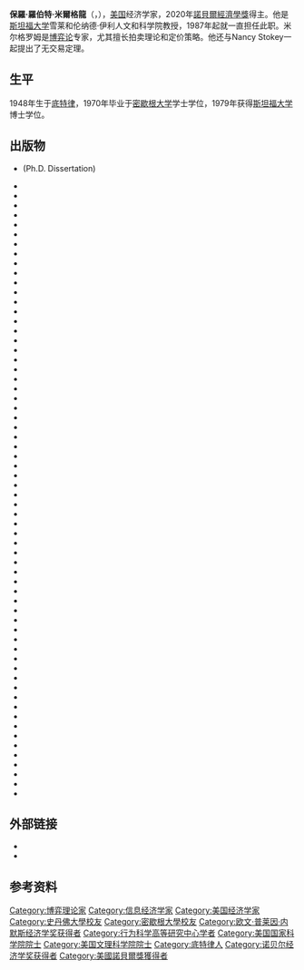 {{noteTA
|T=zh-cn:保罗·米尔格罗姆;zh-tw:保羅·米爾格龍;
|1=zh-cn:米尔格罗姆;zh-tw:米爾格龍;
}}
{{Infobox scientist
| name = 保羅·米爾格龍{{nobel icon|2020年諾貝爾經濟學獎|諾貝爾經濟學獎}}<br />Paul Milgrom
| image = Paul Milgrom Headshot.jpg
| image_size = 
| caption = 
| birth_date = {{Birth date and age|1948|4|20|mf=y}} 
| birth_place = {{USA}}[[密歇根州|密歇根州]][[底特律|底特律]]
| death_date = 
| death_place = 
| residence = {{USA}}
| nationality = {{USA}}
| field = [[经济学|经济学]]
| work_institution = [[斯坦福大学|斯坦福大学]]（1987年至今）<br>[[耶鲁大学|耶鲁大学]]（1982-1987年）<br>[[西北大学_(伊利诺伊州)|西北大学]] （1979‑1983年）
| alma_mater = [[斯坦福大学|斯坦福大学]]（[[PhD|PhD]]，1979年）<br/>[[密歇根大学|密歇根大学]]（[[文學士|B.A.]]，1970年）
| doctoral_advisor = {{nobel icon|2020年諾貝爾經濟學獎|諾貝爾經濟學獎}}[[羅伯特·B·威爾遜|羅伯特·B·威爾遜]]
| doctoral_students = [[Susan_Athey|Susan Athey]]<br>[[Joshua_Gans|Joshua Gans]]<br>[[Yeon-Koo_Che|Yeon-Koo Che]]
| known_for  = [[拍卖理论|拍卖理论]]<br>[[激励理论|激励理论]]<br>[[市场设计|市场设计]]
| prizes = 
| religion = 
| footnotes = 
}}
{{中文译名
| putonghua = 保罗·米尔格罗姆<ref>{{Cite web |url = http://www.cankaoxiaoxi.com/ym/20201014/2422610.shtml |title = 10月14日译名发布 |author =  |date = 2020-10-14 |publisher = 参考消息 |language = zh-cn |accessdate = 2020-10-19 |archive-date = 2020-10-20 |archive-url = https://web.archive.org/web/20201020194151/http://www.cankaoxiaoxi.com/ym/20201014/2422610.shtml |dead-url = no }}</ref>
| taiwan    = 保羅·米爾格龍
| cantonese = 
}}
'''保羅·羅伯特·米爾格龍'''（{{lang-en|'''Paul Robert Milgrom'''}}，{{bd|1948年|4月20日}}），[[美国|美国]]经济学家，2020年[[諾貝爾經濟學獎|諾貝爾經濟學獎]]得主。他是[[斯坦福大学|斯坦福大学]]雪莱和伦纳德·伊利人文和科学院教授，1987年起就一直担任此职。米尔格罗姆是[[博弈论|博弈论]]专家，尤其擅长拍卖理论和定价策略。他还与Nancy Stokey一起提出了无交易定理。

==生平==
1948年生于[[底特律|底特律]]，1970年毕业于[[密歇根大学|密歇根大学]]学士学位，1979年获得[[斯坦福大学|斯坦福大学]]博士学位。

==出版物==
*{{cite book|author=Milgrom, Paul|title=The Structure of Information in Competitive Bidding|year=1979a|publisher=New York: Garland Press}} (Ph.D. Dissertation)
*{{cite journal|author=Milgrom, Paul|title=A Convergence Theorem for Competitive Bidding with Differential Information|journal=Econometrica|year=1979b|volume=47|issue=3|pages=679–88|doi=10.2307/1910414|jstor=1910414}}
*{{cite journal|author=Milgrom, Paul|title=An Axiomatic Characterization of Common Knowledge|journal=Econometrica|year=1981a|volume=49|issue=1|pages=219–222|doi=10.2307/1911137|jstor=1911137|url=http://www.kellogg.northwestern.edu/research/math/papers/393.pdf|access-date=2021-06-05|archive-date=2020-07-13|archive-url=https://web.archive.org/web/20200713071604/https://www.kellogg.northwestern.edu/research/math/papers/393.pdf}}
*{{cite journal|author=Milgrom, Paul|title=Rational Expectations, Information Acquisition, and Competitive Bidding|journal=Econometrica|year=1981b|volume=49|pages=921–943|doi=10.2307/1912511|issue=4|jstor=1912511}}
*{{cite journal|author=Milgrom, Paul|title=Good News and Bad News: Representation Theorems and Applications|journal=Bell Journal of Economics|year=1981c|volume=12|pages=380–91|doi=10.2307/3003562|issue=2|jstor=3003562|citeseerx=10.1.1.465.6331}}
*{{cite journal|author1=Milgrom, Paul|author2=Roberts, John|title=Limit Pricing and Entry Under Incomplete Information: An Equilibrium Analysis|journal=Econometrica|year=1982|volume=50|pages=443–59|doi=10.2307/1912637|issue=2|jstor=1912637|url=http://www.dklevine.com/archive/refs4245.pdf|access-date=2021-06-05|archive-date=2020-10-17|archive-url=https://web.archive.org/web/20201017132258/http://www.dklevine.com/archive/refs4245.pdf}}
*{{cite journal|author1=Milgrom, Paul|author2=Roberts, John Roberts|title=Predation, Reputation, and Entry Deterrence|journal=Journal of Economic Theory|year=1982|volume=27|pages=280–312|doi=10.1016/0022-0531(82)90031-X|issue=2|issn=0022-0531|url=http://www.kellogg.northwestern.edu/research/math/papers/427.pdf|access-date=2021-06-05|archive-date=2020-07-13|archive-url=https://web.archive.org/web/20200713074306/https://www.kellogg.northwestern.edu/research/math/papers/427.pdf}}
*{{cite journal|author1=Milgrom, Paul|author2=Stokey, Nancy|title=Information, Trade and Common Knowledge|journal=Journal of Economic Theory|year=1982|volume=26|issue=1|pages=17–27|doi=10.1016/0022-0531(82)90046-1|url=http://www.kellogg.northwestern.edu/research/math/papers/377.pdf|access-date=2021-06-05|archive-date=2021-01-03|archive-url=https://web.archive.org/web/20210103082650/https://www.kellogg.northwestern.edu/research/math/papers/377.pdf}}
*{{cite journal|author1=Milgrom, Paul|author2=Weber, Robert|title=The Value of Information in a Sealed Bid Auction|journal=Journal of Mathematical Economics|year=1982a|volume=10|issue=1|pages=105–14|doi=10.1016/0304-4068(82)90008-8|issn=0304-4068|url=http://www.kellogg.northwestern.edu/research/math/papers/462.pdf|hdl=10419/220822|hdl-access=free|access-date=2021-06-05|archive-date=2020-07-13|archive-url=https://web.archive.org/web/20200713074218/https://www.kellogg.northwestern.edu/research/math/papers/462.pdf}}
*{{cite journal|author1=Milgrom, Paul|author2=Weber, Robert|title=A Theory of Auctions and Competitive Bidding|journal=Econometrica|year=1982b|volume=50|pages=1089–1122|doi=10.2307/1911865|issue=5|jstor=1911865|citeseerx=10.1.1.186.4633}}
*{{cite journal|authors=Kreps, David; Milgrom, Paul; Roberts, John; Wilson, Robert|title=Rational Cooperation in the Finitely‑Repeated Prisoners' Dilemma|journal=Journal of Economic Theory|year=1982|volume=27|pages=245‑252|doi=10.1016/0022-0531(82)90029-1|issue=2|url=http://www.dklevine.com/archive/refs4239.pdf|access-date=2021-06-05|archive-date=2020-10-13|archive-url=https://web.archive.org/web/20201013200200/http://www.dklevine.com/archive/refs4239.pdf}}
*{{cite journal|author1=Engelbrecht-Wiggans, R.|author2=Milgrom, Paul R.|author3=Weber, Robert J.|title=Competitive bidding and proprietary information|journal=Journal of Mathematical Economics|year=1983|volume=11|issue=2|pages=161–169|doi=10.1016/0304-4068(83)90034-4|url=http://cowles.yale.edu/sites/default/files/files/pub/d05/d0531.pdf|access-date=2021-06-05|archive-date=2020-10-18|archive-url=https://web.archive.org/web/20201018144224/http://cowles.yale.edu/sites/default/files/files/pub/d05/d0531.pdf}}
*{{cite journal|author=Milgrom, Paul|title=Axelrod's "The Evolution of Cooperation"|url=https://archive.org/details/sim_rand-journal-of-economics_summer-1984_15_2/page/305|journal=The RAND Journal of Economics|year=1984|volume=15|issue=2|pages=305–309|doi=10.2307/2555683|jstor=2555683}}
*{{cite journal|author1=Milgrom, Paul|author2=Weber, Robert|title=Distributional Strategies for Games with Incomplete Information|journal=Mathematics of Operations Research|year=1985|volume=10|pages=619–32|doi=10.1287/moor.10.4.619|issue=4|url=http://www.kellogg.northwestern.edu/research/math/papers/428.pdf|access-date=2021-06-05|archive-date=2020-10-18|archive-url=https://web.archive.org/web/20201018184324/https://www.kellogg.northwestern.edu/research/math/papers/428.pdf}}
*{{cite journal|author1=Glosten, Larry|author2=Milgrom, Paul|title=Bid, Ask and Transactions Prices in a Specialist Market with Insider Trading|journal=Journal of Financial Economics|year=1985|volume=14|pages=71‑100|doi=10.1016/0304-405X(85)90044-3|issue=1|citeseerx=10.1.1.460.947|issn=0304-405X}}
*{{cite journal|author1=Milgrom, Paul|author2=Roberts, John|title=Price and Advertising Signals of Product Quality|journal=Journal of Political Economy|year=1986a|volume=94|pages=796–821|jstor=1833203|issue=4|doi=10.1086/261408|s2cid=154506015|url=http://cowles.yale.edu/sites/default/files/files/pub/d07/d0709.pdf|access-date=2021-06-05|archive-date=2020-08-06|archive-url=https://web.archive.org/web/20200806034037/http://cowles.yale.edu/sites/default/files/files/pub/d07/d0709.pdf}}
*{{cite journal|author1=Milgrom, Paul|author2=Roberts, John|title=Relying on the Information of Interested Parties|journal=The RAND Journal of Economics|year=1986b|volume=17|issue=1|pages=18–32|jstor=2555625|doi=10.2307/2555625|url=http://cowles.yale.edu/sites/default/files/files/pub/d07/d0749.pdf|access-date=2021-06-05|archive-date=2020-08-06|archive-url=https://web.archive.org/web/20200806050128/http://cowles.yale.edu/sites/default/files/files/pub/d07/d0749.pdf}}
*{{cite journal|author1=Holmstrom, Bengt|author2=Milgrom, Paul|title=Aggregation and Linearity in the Provision of Intertemporal Incentives|journal=Econometrica|year=1987|volume=55|pages=303–328|doi=10.2307/1913238|jstor=1913238|issue=2|url=http://cowles.yale.edu/sites/default/files/files/pub/d07/d0742.pdf|access-date=2021-06-05|archive-date=2020-10-31|archive-url=https://web.archive.org/web/20201031144952/https://cowles.yale.edu/sites/default/files/files/pub/d07/d0742.pdf}}
*{{cite journal|author1=Milgrom, Paul|author2=Roberts, John|title=Informational Asymmetries, Strategic Behavior, and Industrial Organization|url=https://archive.org/details/sim_american-economic-review_1987-05_77_2/page/184|journal=The American Economic Review|year=1987|volume=77|issue=2|pages=184–193|jstor=1805448}}
*{{cite journal|author1=Milgrom, Paul|author2=Oster, Sharon|title=Job Discrimination, Market Forces and the Invisibility Hypothesis|journal=Quarterly Journal of Economics|year=1987|volume=102|issue=3|pages=453–476|doi=10.2307/1884213|jstor=1884213|url=http://cowles.yale.edu/sites/default/files/files/pub/d07/d0708-r.pdf|access-date=2021-06-05|archive-date=2020-08-06|archive-url=https://web.archive.org/web/20200806133828/http://cowles.yale.edu/sites/default/files/files/pub/d07/d0708-r.pdf}}
*{{cite journal|author1=Milgrom, Paul|author2=Roberts, John|title=An Economic Approach to Influence Activities and Organizational Responses|journal=American Journal of Sociology|year=1988|volume=94|pages=S154–S179|doi=10.1086/228945|jstor=2780245|s2cid=154341784}}
*{{cite journal|author=Milgrom, Paul|title=Employment Contracts, Influence Activities, and Efficient Organization Design|journal=Journal of Political Economy|year=1988|volume=96|pages=42–60|jstor=1830709|issue=1|doi=10.1086/261523|s2cid=154458173|url=https://escholarship.org/uc/item/6pf6c5j6|access-date=2021-06-05|archive-date=2021-06-05|archive-url=https://web.archive.org/web/20210605142152/https://escholarship.org/uc/item/6pf6c5j6}}
*{{cite journal|author=Milgrom, Paul and John Roberts|title=Communication and Inventories as Substitutes in Organizing Production|url=https://archive.org/details/sim_scandinavian-journal-of-economics_1988_90_3/page/275|journal=Scandinavian Journal of Economics|year=1988|volume=90|issue=3|pages=275–289|doi=10.2307/3440309|jstor=3440309}}
*{{cite journal|author=Milgrom, Paul|title=Auctions and Bidding: A Primer|journal=The Journal of Economic Perspectives|year=1989|volume=3|issue=3|pages=3–22|jstor=1942756|doi=10.1257/jep.3.3.3}}
*{{cite journal|authors=Fudenberg, Drew; Holmstrom, Bengt and Paul Milgrom|title=Short-term contracts and long-term agency relationships|journal=Journal of Economic Theory|year=1990|volume=51|issue=1|pages=154–159|jstor=2006561|doi=10.1016/0022-0531(90)90048-O|hdl=1721.1/64269|hdl-access=free}}
*{{cite journal|author1=Milgrom, Paul|author2=Roberts, John|title=The Efficiency of Equity in Organizational Decision Processes|journal=The American Economic Review|year=1990a|volume=80|issue=2|pages=1–31|doi=10.1016/0022-0531(90)90048-O|jstor=2006561|issn=0022-0531|hdl=1721.1/64269|hdl-access=free}}
*{{cite journal|author1=Milgrom, Paul|author2=Roberts, John|title=The Economics of Modern Manufacturing: Technology, Strategy and Organization|journal=American Economic Review|year=1990b|volume=80|pages=511–28|issue=3|jstor=2006681}}
*{{cite journal|author1=Milgrom, Paul|author2=Roberts, John|title=Rationalizability, Learning and Equilibrium in Games With Strategic Complementarities|journal=Econometrica|year=1990c|volume=58|pages=1255–1278|jstor=2938316|issue=6|doi=10.2307/2938316}}
*{{cite journal|author1=Milgrom, Paul|author2=North, Douglass C.|author3=Weingast, Barry R.|title=The role of institutions in the revival of trade: the law merchant, private judges, and the champagne fairs|journal=Economics and Politics|year=1990|volume=2|issue=1|pages=1–23|doi=10.1111/j.1468-0343.1990.tb00020.x|citeseerx=10.1.1.669.1678}}
*{{cite journal|author1=Holmstrom, Bengt|author2=Milgrom, Paul|title=Multitask Principal-Agent Analyses: Incentive Contracts, Asset Ownership and Job Design|journal=Journal of Law, Economics, & Organization|year=1991|volume=7|pages=303–328|jstor=764957|doi=10.1093/jleo/7.special_issue.24|citeseerx=10.1.1.715.3715}}
*{{cite journal|author1=Abreu, D.|author2=Milgrom, Paul|author3=Pearce, David|title=Information and Timing in Repeated Partnerships|url=https://archive.org/details/sim_econometrica_1991-11_59_6/page/1713|journal=Econometrica|year=1991|volume=59|pages=1713–1733|jstor=2938286|issue=6|doi=10.2307/2938286|citeseerx=10.1.1.295.1370}}
*{{cite journal|authors=Milgrom, Paul; Qian, Yingi; Roberts, John|title=Complementarities, Momentum, and the Evolution of Modern Manufacturing|url=https://archive.org/details/sim_american-economic-review_1991-05_81_2/page/84|journal=The American Economic Review|year=1991|volume=81|issue=2|pages=84–88|jstor=2006831}}
*{{cite journal|author1=Milgrom, Paul|author2=Roberts, John|title=Adaptive and sophisticated learning in normal form games|journal=Games and Economic Behavior|year=1991|volume=82|issue=100|pages=82–100|doi=10.1016/0899-8256(91)90006-Z|issn=0899-8256}}
*{{cite book|author1=Milgrom, Paul|author2=Roberts, John|title=Economics, Organization and Management|year=1992|publisher=Prentice Hall|isbn=978-0132246507|url-access=registration|url=https://archive.org/details/economicsorganiz00milg}}
*{{cite journal|author=Bresnahan, Timothy F.|author2=Milgrom, Paul|author3=Paul, Jonathan|title=The Real Output of the Stock Exchange|journal=Output Measurement in the Services Sectors|year=1992|pages=195–216}}
*{{cite journal|author=Meyer, Margaret|author1-link= Margaret A. Meyer |author2=Paul Milgrom|author3=Roberts, John|title=Organizational Prospects, Influence Costs, and Ownership Changes|journal=Journal of Economics & Management Strategy|year=1992|volume=1|pages=9–35|doi=10.1111/j.1430-9134.1992.00009.x|issue=1}}
*{{cite journal|author=Milgrom, Paul|title=Comparing Optima: Do Simplifying Assumptions Affect Conclusions?|url=https://archive.org/details/sim_journal-of-political-economy_1994-06_102_3/page/607|journal=Journal of Political Economy|year=1994|volume=102|issue=3|pages=607–615|doi=10.1086/261948|jstor=2138625|s2cid=153568621}}
*{{cite journal|author1=Milgrom, Paul|author2=Roberts, John|title=Comparing Equilibria|url=https://archive.org/details/sim_american-economic-review_1994-06_84_3/page/441|journal=The American Economic Review|year=1994|volume=84|issue=3|pages=441–459|jstor=2118061}}
*{{cite journal|author1=Milgrom, Paul|author2=Shannon, Chris|title=Monotone Comparative Statics|url=https://archive.org/details/sim_econometrica_1994-01_62_1/page/157|journal=Econometrica|year=1994|volume=62|pages=157–180|jstor=2951479|issue=1|doi=10.2307/2951479}}
*{{cite journal|author1=Holmstrom, Bengt|author2=Milgrom, Paul|title=The Firm as an Incentive System|url=https://archive.org/details/sim_american-economic-review_1994-09_84_4/page/972|journal=The American Economic Review|year=1994|volume=84|pages=972–991|jstor=2118041|issue=4}}
*{{cite journal|authors=Greif, Avner; Milgrom, Paul; Weingast, Barry R.|title=Coordination, Commitment, and Enforcement: The Case of the Merchant Guild|url=https://archive.org/details/sim_journal-of-political-economy_1994-08_102_4/page/745|journal=Journal of Political Economy|year=1994|volume=102|issue=4|pages=745–776|jstor=2138763|doi=10.1086/261953|s2cid=154501745}}
*{{cite journal|author1=Milgrom, Paul|author2=Roberts, John|title=Complementarities and Fit: Strategy, Structure and Organizational Change in Manufacturing|journal=Journal of Accounting and Economics|year=1994|volume=19|issue=2–3|pages=179–208|doi=10.1016/0165-4101(94)00382-f|issn=0165-4101}}
*{{cite journal|author1=Milgrom, Paul|author2=Roberts, John|title=The Economics of Modern Manufacturing: Reply|url=https://archive.org/details/sim_american-economic-review_1995-09_85_4/page/997|journal=The American Economic Review|year=1995|volume=85|issue=4|pages=997–999|jstor=2118249}}
*{{cite journal|author1=Milgrom, Paul|author2=Roberts, John|title=The LeChatelier Principle|journal= The American Economic Review|year=1996a|volume=86|issue=1|pages=113–128|jstor=2118261}}
*{{cite journal|author1=Milgrom, Paul|author2=Roberts, John|title=Coalition-Proofness and Correlation with Arbitrary Communication Possibilities|journal=  Games and Economic Behavior|year=1996b|volume=17|issue=1|pages=173–179|doi=10.1006/game.1996.0096}}
*{{cite journal|author=Milgrom, Paul|title=Game theory and the spectrum auctions|journal=European Economic Review|year=1998|volume=42|issue=3–5|pages=771–778|doi=10.1016/S0014-2921(97)00146-3|issn=0014-2921}}
*{{cite journal|author=Milgrom, Paul|title=Putting Auction Theory to Work: The Simulteneous Ascending Auction|url=https://archive.org/details/sim_journal-of-political-economy_2000-04_108_2/page/245|journal=Journal of Political Economy|year=2000|volume=108|issue=2|pages=245–272|doi=10.1086/262118|jstor=262118|citeseerx=10.1.1.195.7314|s2cid=14242011}}
*{{cite journal|author1=Ausubel, Lawrence M.|author2=Milgrom, Paul|title=Ascending Auctions with Package Bidding|journal=The B.E. Journal of Theoretical Economics|year=2002|volume=1|issue=1|doi=10.2202/1534-5963.1019|citeseerx=10.1.1.528.8990|s2cid=1083684|issn=1534-5963}}
*{{cite journal|author1=Milgrom, Paul|author2=Segal, Ilya|title=Envelope Theorems for Arbitrary Choice Sets|url=https://archive.org/details/sim_econometrica_2002-03_70_2/page/583|journal=Econometrica|year=2002|volume=70|pages=583–601|jstor=2692283|issue=2|doi=10.1111/1468-0262.00296|citeseerx=10.1.1.217.4736|ssrn=312251}}
*{{cite book|author=Milgrom, Paul|title=Putting Auction Theory to Work|year=2004|publisher=Cambridge University Press|isbn=978-0-521-53672-1}}
*{{cite journal|author1=Hatfield, John W.|author2=Milgrom, Paul|title=Matching with Contracts|journal=The American Economic Review|year=2005|volume=95|issue=4|pages=913–935|doi=10.1257/0002828054825466|jstor=4132699|url=http://www.aeaweb.org/articles.php?doi=10.1257/0002828054825466|access-date=2022-05-30|archive-date=2015-09-20|archive-url=https://web.archive.org/web/20150920065923/https://www.aeaweb.org/articles.php?doi=10.1257%2F0002828054825466}}
*{{cite journal|author=Ausubel, Lawrence M.; Cramton, Peter; Milgrom, Paul|title=The Clock-Proxy Auction: A Practical Combinatorial Auction Design|journal=In Combinatorial Auctions, Edited by Cramton, P., Shoham, Y., and Steinberg, R.|publisher=MIT Press|year=2006|doi=10.7551/mitpress/9780262033428.001.0001|isbn=978-0-2620-3342-8|editor1-last=Cramton|editor1-first=Peter|editor2-last=Shoham|editor2-first=Yoav|editor3-last=Steinberg|editor3-first=Richard}}
*{{cite journal|author1=Ausubel, Lawrence M.|author2=Milgrom, Paul|title=The Lovely but Lonely Vickrey Auction|journal=In Combinatorial Auctions|pages=17–40|editor1=Cramton, P.|editor2=Shoham, Y.|editor3=Steinberg, R.|year=2006a|publisher=MIT press|doi=10.7551/mitpress/9780262033428.003.0002|citeseerx=10.1.1.120.7158|isbn=9780262033428}}
*{{cite journal|author1=Ausubel, Lawrence M.|author2=Milgrom, Paul|title=Ascending Proxy Auctions|journal=In Combinatorial Auctions|editor1=Cramton, P.|editor2=Shoham, Y.|editor3=Steinberg, R.|year=2006b}}
*{{cite journal|author=Milgrom, Paul|title=Package Auctions and Exchanges|journal=Econometrica|year=2007|volume=75|issue=4|pages=935–965|doi=10.1111/j.1468-0262.2007.00778.x|jstor=4502017}}
*{{cite journal|author=Milgrom, Paul|title=What the Seller Won't Tell You: Persuasion and Disclosure in Markets|url=https://archive.org/details/sim_journal-of-economic-perspectives_spring-2008_22_2/page/115|journal=Journal of Economic Perspectives|year=2008|volume=22|issue=2|pages=115–131|doi=10.1257/jep.22.2.115|jstor=27648244|doi-access=free}}
*{{cite journal|author1=Hall, Robert E.|author2=Milgrom, Paul R.|title=The Limited Influence of Unemployment on the Wage Bargain|url=https://archive.org/details/sim_american-economic-review_2008-09_98_4/page/1653|journal=The American Economic Review|year=2008|volume=98|issue=4|pages=1653–1674|jstor=29730140|doi=10.1257/aer.98.4.1653|citeseerx=10.1.1.516.6267|s2cid=18040832}}
*{{cite journal|author1=Day, R.|author2=Milgrom, Paul|title=Core-selecting package auctions|journal=International Journal of Game Theory|year=2008|volume=36|issue=3–4|pages=393–407|doi=10.1007/s00182-007-0100-7|citeseerx=10.1.1.529.9950|s2cid=7593117}}
*{{cite journal|author=Milgrom, Paul|title=Assignment Messages and Exchanges|journal=American Economic Journal: Microeconomics|year=2009|volume=1|issue=2|pages=95–113|doi=10.1257/mic.1.2.95|citeseerx=10.1.1.487.2981}}
*{{cite journal|author1=Milgrom, Paul|author2=Bruno Strulovici|title=Substitute goods, auctions, and equilibrium|journal=Journal of Economic Theory|year=2009|volume=144|issue=1|pages=212–247|doi=10.1016/j.jet.2008.05.002|citeseerx=10.1.1.497.9686}}
*{{cite journal|author=Milgrom, Paul|title=Ascending Prices and Package Bidding: A Theoretical and Experimental Analysis|journal=American Economic Journal: Microeconomics|year=2010|volume=2|issue=3|pages=160–185|doi=10.1257/mic.2.3.160|citeseerx=10.1.1.727.4004}}
*{{cite journal|author=Milgrom, Paul|title=Simplified mechanisms with an application to sponsored-search auctions|journal=Games and Economic Behavior|year=2010|volume=70|issue=1|pages=62–70|doi=10.1016/j.geb.2008.12.003|citeseerx=10.1.1.151.6989|ssrn=1022220}}
*{{cite journal|author1=Levin, Jonathan|author2=Milgrom, Paul|title=Online Advertising: Heterogeneity and Conflation in Market Design|url=https://archive.org/details/sim_american-economic-review_2010-05_100_2/page/603|journal=American Economic Review|year=2010|volume=100|issue=2|pages=603–607|doi=10.1257/aer.100.2.603|citeseerx=10.1.1.727.1750}}
*{{cite journal|author=Milgrom, Paul|title=Critical Issues in the Practice of Market Design|journal=Economic Inquiry|year=2011|volume=49|issue=2|pages=311–320|doi=10.1111/j.1465-7295.2010.00357.x|s2cid=153765277}}
*{{cite journal|author1=Budish, E.|author2=Che, Y.-K.|author3=Kojima, F.|author4=Milgrom, Paul|title=Designing Random Allocation Mechanisms: Theory and Applications|journal=American Economic Review|year=2013|volume=103|issue=2|pages=585–623|doi=10.1257/aer.103.2.585|citeseerx=10.1.1.649.5582}}

==外部链接==
*{{Official site|http://www.milgrom.net}}
*{{GoogleScholar|b4cFNacAAAAJ}}

== 参考资料 ==
{{Reflist}}

{{2020年诺贝尔奖获得者}}
{{诺贝尔经济学奖获得者}}

{{Authority control}}
{{DEFAULTSORT:Milgrom, Paul}}
[[Category:博弈理论家|Category:博弈理论家]]
[[Category:信息经济学家|Category:信息经济学家]]
[[Category:美国经济学家|Category:美国经济学家]]
[[Category:史丹佛大學校友|Category:史丹佛大學校友]]
[[Category:密歇根大學校友|Category:密歇根大學校友]]
[[Category:欧文·普莱因·内默斯经济学奖获得者|Category:欧文·普莱因·内默斯经济学奖获得者]]
[[Category:行为科学高等研究中心学者|Category:行为科学高等研究中心学者]]
[[Category:美国国家科学院院士|Category:美国国家科学院院士]]
[[Category:美国文理科学院院士|Category:美国文理科学院院士]]
[[Category:底特律人|Category:底特律人]]
[[Category:诺贝尔经济学奖获得者|Category:诺贝尔经济学奖获得者]]
[[Category:美國諾貝爾獎獲得者|Category:美國諾貝爾獎獲得者]]